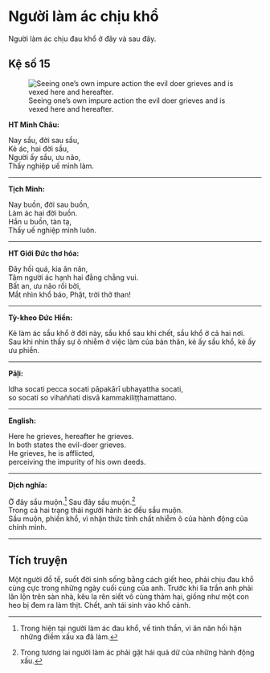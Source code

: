 # Người làm ác chịu khổ {- #nguoi-lam-ac-chiu-kho}

Người làm ác chịu đau khổ ở đây và sau đây.  

## Kệ số 15 {- #ke-so-15}

![Seeing one’s own impure action the evil doer grieves and is vexed here and hereafter.](images/kinh-phap-cu-ke-so-15-dhammapada-verse-15.jpg){fig-align="center" .lightbox}

**HT Minh Châu:**

Nay sầu, đời sau sầu,  
Kẻ ác, hai đời sầu,  
Người ấy sầu, ưu não,  
Thấy nghiệp uế mình làm.  

<hr class="divider">

**Tịch Minh:**

Nay buồn, đời sau buồn,  
Làm ác hai đời buồn.  
Hắn u buồn, tàn tạ,  
Thấy uế nghiệp mình luôn.  

<hr class="divider">

**HT Giới Đức thơ hóa:**

Ðây hối quá, kia ăn năn,  
Tâm người ác hạnh hai đằng chẳng vui.  
Bất an, ưu não rối bời,  
Mắt nhìn khổ báo, Phật, trời thở than!  

<hr class="divider">

**Tỳ-kheo Đức Hiền:**

Kẻ làm ác sầu khổ ở đời này, sầu khổ sau khi chết, sầu khổ ở cả hai nơi.  
Sau khi nhìn thấy sự ô nhiễm ở việc làm của bản thân, kẻ ấy sầu khổ, kẻ ấy ưu phiền.  

<hr class="divider">

**Pāḷi:**

Idha socati pecca socati pāpakārī ubhayattha socati,  
so socati so vihaññati disvā kammakiliṭṭhamattano.  

<hr class="divider">

**English:**

Here he grieves, hereafter he grieves.  
In both states the evil-doer grieves.  
He grieves, he is afflicted,  
perceiving the impurity of his own deeds.  

<hr class="divider">

**Dịch nghĩa:**

Ở đây sầu muộn.[^1] Sau đây sầu muộn.[^2]  
Trong cả hai trạng thái người hành ác đều sầu muộn.  
Sầu muộn, phiền khổ, vì nhận thức tính chất nhiễm ô của hành động của chính mình.  

<hr class="divider">

## Tích truyện {- #tich-truyen}

Một người đồ tể, suốt đời sinh sống bằng cách giết heo, phải chịu đau khổ cùng cực trong những ngày cuối cùng của anh. Trước khi lìa trần anh phải lăn lộn trên sàn nhà, kêu la rên siết vô cùng thảm hại, giống như một con heo bị đem ra làm thịt. Chết, anh tái sinh vào khổ cảnh.

[^1]: Trong hiện tại người làm ác đau khổ, về tinh thần, vì ăn năn hối hận những điềm xấu xa đã làm.

[^2]: Trong tương lai người làm ác phải gặt hái quả dữ của những hành động xấu.